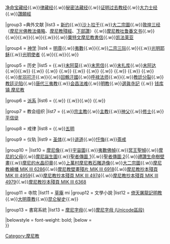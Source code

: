 {{Navbox
|name = 摩尼教页脚
|state = {{{1<includeonly>|autocollapse</includeonly><noinclude>|uncollapsed</noinclude>}}}
|title = [[摩尼教]]系列条目
|image = [[File:Mani.jpg|150px]]
|above = 

|group1 = 创始教宗
|list1 = [[摩尼]]

|group2 =[[摩尼七经]]
|list2 = [[彻尽万法根源智经]]{{.w}}[[净命宝藏经]]{{.w}}[[律藏经]]{{.w}}[[秘密法藏经]]{{.w}}[[证明过去教经]]{{.w}}[[大力士经]]{{.w}}[[赞愿经|讚願經]]

|group3 =典外文献
|list3 = [[新约]]{{.w}}[[沙卜拉干]]{{.w}}[[大二宗圖]]{{.w}}[[摩尼教敦煌漢語文書|敦煌三经]]（[[摩尼光佛教法儀略]]、[[摩尼教殘經]]、[[下部讚]]）{{.w}}[[摩尼教吐鲁番文书]]{{.w}}{{Link-en|摩尼教诗篇|Manichaean Psalter}}{{.w}}{{Link-en|基本书信|Fundamental Epistle}}{{.w}}{{Link-en|托马斯的诗篇|Psalms of Thomas}}{{.w}}{{Link-en|科隆摩尼古卷|Cologne Mani-Codex}}{{.w}}{{Link-en|霞浦文书|Xiapu Manichaean Manuscripts}}{{.w}}[[粟特文摩尼教書信]]{{.w}}[[凯法莱亚]]

|group4 = [[摩尼教神學|神学]]
|list4 = [[明尊]]{{.w}}[[夷數]]{{.w}}{{Link-en|暗魔|Prince of Darkness (Manichaeism)}}{{.w}}[[二宗三际]]{{.w}}{{Link-en|灵知|Gnosis}}{{.w}}[[夷數|光明耶稣]]{{.w}}[[摩尼|光明使者]] {{.w}}{{Link-en|罗西塔格和帕多瓦塔格|Xroshtag and Padvaxtag}}{{.w}}{{Link-en|執政官 (诺斯替主义)|Archon_(Gnosticism)#Manichaeans}}{{.w}}{{Link-en|阿斯瑞斯塔|Asrestar}}

|group5 = 历史
|list5 = {{Link-en|使徒 (摩尼教)|Apostle (Manichaeism)}}{{.w}}[[末阿莫]]{{.w}}[[末思信]]{{.w}}[[末扎库]]{{.w}}[[末阿达]]{{.w}}{{Link-en|撒特·奥尔密兹德|Shad Ohrmazd}}{{.w}}{{Link-en|米尔 (摩尼教)|Mihr (Manichaeism)}} {{.w}}{{Link-en|米莱维的浮士德|Faustus of Mileve}} {{.w}}{{Link-en|阿加皮乌斯|Agapius (Manichaean)}} {{.w}}{{Link-en|亚历山大的阿弗托尼乌斯|Aphthonius of Alexandria}} {{.w}}{{Link-en|赫格莫尼乌斯|Hegemonius}} {{.w}}{{Link-en|马库斯|Marcus (Manichean)}} {{.w}}{{Link-en|伊本·阿迪的命令|Amr ibn Adi}} {{.w}}{{Link-en|阿布·希拉尔·代胡里|Abū Hilāl al-Dayhūri}} {{.w}}{{Link-en|呂師囊|Lü Shinang}} {{.w}}{{Link-en|恒河会议|Synod of Gangra}}{{.w}}[[牟羽可汗]]{{.w}}{{Link-en|塞爾吉烏斯-泰基庫斯|Sergius-Tychicus}}{{.w}}[[回鶻汗國]]{{.w}}[[呼禄法师]]{{.w}}{{Link-en|东西教会分裂 (摩尼教)|East-West Schism (Manichaeism)}}{{.w}}[[西方教会分裂 (摩尼教)|教廷分裂]]{{.w}}[[教廷沦陷]]{{.w}}[[唐代三夷教]]{{.w}}[[会昌法难]]{{.w}}[[明教]]{{.w}}[[選眞寺記]] {{.w}} [[钱库镇#摩尼教传统|钱库镇 摩尼教]]

|group6 = [[派系]]
|list6 = {{Link-en|巴比伦教廷|See_of_Babylon_(Manichaeism)}}{{.w}}{{Link-en|东方纯净教会|Denawars}} {{.w}}{{Link-en|阿斯塔提|Astati}}{{.w}} {{Link-en|摩尼教在中国|Chinese Manichaeism}}{{.w}}{{Link-en|米科拉斯派|Miqlāsiyya}}

|group7 = 教会组织
|list7 = {{Link-en|教宗 (摩尼教)|Archegos (Manichaeism)}}{{.w}}[[宗主教 (摩尼教)|宗主教]]{{.w}}[[主教 (摩尼教)|主教]]{{.w}}[[神父]]{{.w}}[[修士]]{{.w}}[[平信徒]]

|group8 = 戒律
|list8 = {{Link-en|三印|Three Seals (Manichaeism)}}{{.w}}[[五明]]

|group9 = 仪轨
|list9 = [[圣体]]{{.w}}[[讲道]]{{.w}}[[忏悔]]{{.w}}[[斋戒]]

|group10 = {{Link-en|摩尼教艺术|Manichaean art}}
|list10 = [[摩尼像絹畫掛軸|摩尼像]]{{.w}}[[摩尼教宇宙圖|宇宙圖]]{{.w}}[[夷數佛幀]]{{.w}}[[冥王聖幀]]{{.w}}[[摩尼的父母]]{{.w}}[[摩尼誕生圖]]{{.w}}[[聖者傳圖 1]]{{.w}}[[聖者傳圖 2]]{{.w}}[[禮讚生命樹壁畫]]{{.w}}[[摩尼的水晶印章]]{{.w}}[[上萬村摩尼教石雕造像]]{{.w}}[[大二宗圖]]{{.w}}[[摩尼教繪幡 MIK III 6286]]{{.w}}[[摩尼教壁畫殘片 MIK III 6918]]{{.w}}[[摩尼教抄本殘頁 MIK III 4959]]{{.w}}[[摩尼教抄本殘頁 MIK III 4974]]{{.w}}[[摩尼教抄本殘頁 MIK III 4979]]{{.w}}[[摩尼教抄本殘頁 MIK III 6368]]

|group11 = 寺院
|list11 = [[草庵]]
mi
|group12 = 文學小說
|list12 = [[倚天屠龍記角色列表#明教|倚天屠龍記明教]]{{.w}}[[大明尊教]]{{.w}}[[昆仑秘史]]{{.w}}{{Link-en|光明的花園|The Gardens of Light}}

|group13 = 書寫系統
|list13 = [[摩尼字母]]{{.w}}[[摩尼字母 (Unicode區段)]]

|belowstyle = font-weight: bold;
|below = 
<br />
}}<noinclude>
[[Category:摩尼教]]
</noinclude>